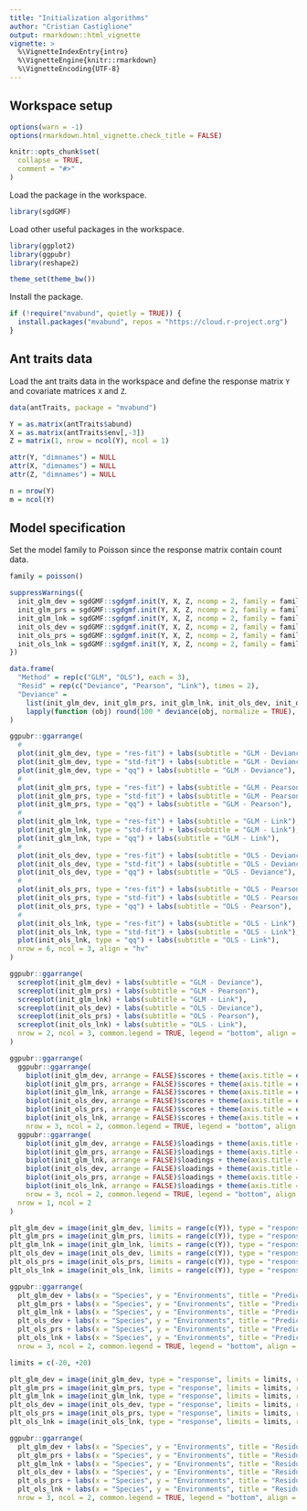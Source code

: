 ```yaml
---
title: "Initialization algorithms"
author: "Cristian Castiglione"
output: rmarkdown::html_vignette
vignette: >
  %\VignetteIndexEntry{intro}
  %\VignetteEngine{knitr::rmarkdown}
  %\VignetteEncoding{UTF-8}
---
```


## Workspace setup

```r
options(warn = -1)
options(rmarkdown.html_vignette.check_title = FALSE)

knitr::opts_chunk$set(
  collapse = TRUE,
  comment = "#>"
)
```

Load the \code{sgdGMF} package in the workspace.

```r
library(sgdGMF)
```

Load other useful packages in the workspace.

```r
library(ggplot2)
library(ggpubr)
library(reshape2)

theme_set(theme_bw())
```

Install the \code{mvabund} package.

```r
if (!require("mvabund", quietly = TRUE)) {
  install.packages("mvabund", repos = "https://cloud.r-project.org") 
}
```

## Ant traits data

Load the ant traits data in the workspace and define the response matrix `Y` and covariate matrices `X` and `Z`.

```r
data(antTraits, package = "mvabund")

Y = as.matrix(antTraits$abund)
X = as.matrix(antTraits$env[,-3])
Z = matrix(1, nrow = ncol(Y), ncol = 1)

attr(Y, "dimnames") = NULL
attr(X, "dimnames") = NULL
attr(Z, "dimnames") = NULL

n = nrow(Y)
m = ncol(Y)
```

## Model specification

Set the model family to Poisson since the response matrix contain count data.

```r
family = poisson()
```


```r
suppressWarnings({
  init_glm_dev = sgdGMF::sgdgmf.init(Y, X, Z, ncomp = 2, family = family, method = "glm", type = "deviance")
  init_glm_prs = sgdGMF::sgdgmf.init(Y, X, Z, ncomp = 2, family = family, method = "glm", type = "pearson")
  init_glm_lnk = sgdGMF::sgdgmf.init(Y, X, Z, ncomp = 2, family = family, method = "glm", type = "link")
  init_ols_dev = sgdGMF::sgdgmf.init(Y, X, Z, ncomp = 2, family = family, method = "ols", type = "deviance")
  init_ols_prs = sgdGMF::sgdgmf.init(Y, X, Z, ncomp = 2, family = family, method = "ols", type = "pearson")
  init_ols_lnk = sgdGMF::sgdgmf.init(Y, X, Z, ncomp = 2, family = family, method = "ols", type = "link")
})
```


```r
data.frame(
  "Method" = rep(c("GLM", "OLS"), each = 3),
  "Resid" = rep(c("Deviance", "Pearson", "Link"), times = 2),
  "Deviance" = 
    list(init_glm_dev, init_glm_prs, init_glm_lnk, init_ols_dev, init_ols_prs, init_ols_lnk) |> 
    lapply(function (obj) round(100 * deviance(obj, normalize = TRUE), 2)) |> unlist() |> drop()
)
```


```r
ggpubr::ggarrange(
  # 
  plot(init_glm_dev, type = "res-fit") + labs(subtitle = "GLM - Deviance"),
  plot(init_glm_dev, type = "std-fit") + labs(subtitle = "GLM - Deviance"),
  plot(init_glm_dev, type = "qq") + labs(subtitle = "GLM - Deviance"),
  # 
  plot(init_glm_prs, type = "res-fit") + labs(subtitle = "GLM - Pearson"),
  plot(init_glm_prs, type = "std-fit") + labs(subtitle = "GLM - Pearson"),
  plot(init_glm_prs, type = "qq") + labs(subtitle = "GLM - Pearson"),
  # 
  plot(init_glm_lnk, type = "res-fit") + labs(subtitle = "GLM - Link"),
  plot(init_glm_lnk, type = "std-fit") + labs(subtitle = "GLM - Link"),
  plot(init_glm_lnk, type = "qq") + labs(subtitle = "GLM - Link"),
  # 
  plot(init_ols_dev, type = "res-fit") + labs(subtitle = "OLS - Deviance"),
  plot(init_ols_dev, type = "std-fit") + labs(subtitle = "OLS - Deviance"),
  plot(init_ols_dev, type = "qq") + labs(subtitle = "OLS - Deviance"),
  # 
  plot(init_ols_prs, type = "res-fit") + labs(subtitle = "OLS - Pearson"),
  plot(init_ols_prs, type = "std-fit") + labs(subtitle = "OLS - Pearson"),
  plot(init_ols_prs, type = "qq") + labs(subtitle = "OLS - Pearson"),
  # 
  plot(init_ols_lnk, type = "res-fit") + labs(subtitle = "OLS - Link"),
  plot(init_ols_lnk, type = "std-fit") + labs(subtitle = "OLS - Link"),
  plot(init_ols_lnk, type = "qq") + labs(subtitle = "OLS - Link"),
  nrow = 6, ncol = 3, align = "hv"
)

```

```r
ggpubr::ggarrange(
  screeplot(init_glm_dev) + labs(subtitle = "GLM - Deviance"),
  screeplot(init_glm_prs) + labs(subtitle = "GLM - Pearson"),
  screeplot(init_glm_lnk) + labs(subtitle = "GLM - Link"),
  screeplot(init_ols_dev) + labs(subtitle = "OLS - Deviance"),
  screeplot(init_ols_prs) + labs(subtitle = "OLS - Pearson"),
  screeplot(init_ols_lnk) + labs(subtitle = "OLS - Link"),
  nrow = 2, ncol = 3, common.legend = TRUE, legend = "bottom", align = "hv"
)
```


```r
ggpubr::ggarrange(
  ggpubr::ggarrange(
    biplot(init_glm_dev, arrange = FALSE)$scores + theme(axis.title = element_blank()) + labs(subtitle = "GLM - Deviance"),
    biplot(init_glm_prs, arrange = FALSE)$scores + theme(axis.title = element_blank()) + labs(subtitle = "GLM - Pearson"),
    biplot(init_glm_lnk, arrange = FALSE)$scores + theme(axis.title = element_blank()) + labs(subtitle = "GLM - Link"),
    biplot(init_ols_dev, arrange = FALSE)$scores + theme(axis.title = element_blank()) + labs(subtitle = "OLS - Deviance"),
    biplot(init_ols_prs, arrange = FALSE)$scores + theme(axis.title = element_blank()) + labs(subtitle = "OLS - Pearson"),
    biplot(init_ols_lnk, arrange = FALSE)$scores + theme(axis.title = element_blank()) + labs(subtitle = "OLS - Link"),
    nrow = 3, ncol = 2, common.legend = TRUE, legend = "bottom", align = "hv"),
  ggpubr::ggarrange(
    biplot(init_glm_dev, arrange = FALSE)$loadings + theme(axis.title = element_blank()) + labs(subtitle = "GLM - Deviance"),
    biplot(init_glm_prs, arrange = FALSE)$loadings + theme(axis.title = element_blank()) + labs(subtitle = "GLM - Pearson"),
    biplot(init_glm_lnk, arrange = FALSE)$loadings + theme(axis.title = element_blank()) + labs(subtitle = "GLM - Link"),
    biplot(init_ols_dev, arrange = FALSE)$loadings + theme(axis.title = element_blank()) + labs(subtitle = "OLS - Deviance"),
    biplot(init_ols_prs, arrange = FALSE)$loadings + theme(axis.title = element_blank()) + labs(subtitle = "OLS - Pearson"),
    biplot(init_ols_lnk, arrange = FALSE)$loadings + theme(axis.title = element_blank()) + labs(subtitle = "OLS - Link"),
    nrow = 3, ncol = 2, common.legend = TRUE, legend = "bottom", align = "hv"),
  nrow = 1, ncol = 2
)
```


```r
plt_glm_dev = image(init_glm_dev, limits = range(c(Y)), type = "response")
plt_glm_prs = image(init_glm_prs, limits = range(c(Y)), type = "response")
plt_glm_lnk = image(init_glm_lnk, limits = range(c(Y)), type = "response")
plt_ols_dev = image(init_ols_dev, limits = range(c(Y)), type = "response")
plt_ols_prs = image(init_ols_prs, limits = range(c(Y)), type = "response")
plt_ols_lnk = image(init_ols_lnk, limits = range(c(Y)), type = "response")

ggpubr::ggarrange(
  plt_glm_dev + labs(x = "Species", y = "Environments", title = "Predicted abundance", subtitle = "GLM - Deviance"), 
  plt_glm_prs + labs(x = "Species", y = "Environments", title = "Predicted abundance", subtitle = "GLM - Pearson"), 
  plt_glm_lnk + labs(x = "Species", y = "Environments", title = "Predicted abundance", subtitle = "GLM - Link"), 
  plt_ols_dev + labs(x = "Species", y = "Environments", title = "Predicted abundance", subtitle = "OLS - Deviance"), 
  plt_ols_prs + labs(x = "Species", y = "Environments", title = "Predicted abundance", subtitle = "OLS - Pearson"), 
  plt_ols_lnk + labs(x = "Species", y = "Environments", title = "Predicted abundance", subtitle = "OLS - Link"), 
  nrow = 3, ncol = 2, common.legend = TRUE, legend = "bottom", align = "hv")
```


```r
limits = c(-20, +20)

plt_glm_dev = image(init_glm_dev, type = "response", limits = limits, resid = TRUE, symmetric = TRUE)
plt_glm_prs = image(init_glm_prs, type = "response", limits = limits, resid = TRUE, symmetric = TRUE)
plt_glm_lnk = image(init_glm_lnk, type = "response", limits = limits, resid = TRUE, symmetric = TRUE)
plt_ols_dev = image(init_ols_dev, type = "response", limits = limits, resid = TRUE, symmetric = TRUE)
plt_ols_prs = image(init_ols_prs, type = "response", limits = limits, resid = TRUE, symmetric = TRUE)
plt_ols_lnk = image(init_ols_lnk, type = "response", limits = limits, resid = TRUE, symmetric = TRUE)

ggpubr::ggarrange(
  plt_glm_dev + labs(x = "Species", y = "Environments", title = "Residual heatmap", subtitle = "GLM - Deviance"), 
  plt_glm_prs + labs(x = "Species", y = "Environments", title = "Residual heatmap", subtitle = "GLM - Pearson"),  
  plt_glm_lnk + labs(x = "Species", y = "Environments", title = "Residual heatmap", subtitle = "GLM - Link"), 
  plt_ols_dev + labs(x = "Species", y = "Environments", title = "Residual heatmap", subtitle = "OLS - Deviance"), 
  plt_ols_prs + labs(x = "Species", y = "Environments", title = "Residual heatmap", subtitle = "OLS - Pearson"), 
  plt_ols_lnk + labs(x = "Species", y = "Environments", title = "Residual heatmap", subtitle = "OLS - Link"), 
  nrow = 3, ncol = 2, common.legend = TRUE, legend = "bottom", align = "hv")
```

